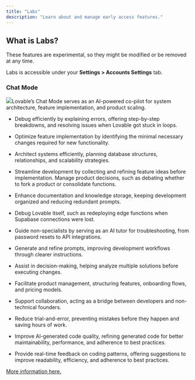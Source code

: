 ```yaml
---
title: "Labs"
description: "Learn about and manage early access features."
---
```


## What is Labs?

These features are experimental, so they might be modified or be removed at any time.

Labs is accessible under your **Settings > Accounts Settings** tab.

### Chat Mode

![](/images/chat-mode.jpg)Lovable’s Chat Mode serves as an AI-powered co-pilot for system architecture, feature implementation, and product scaling.

* Debug efficiently by explaining errors, offering step-by-step breakdowns, and resolving issues when Lovable got stuck in loops.

* Optimize feature implementation by identifying the minimal necessary changes required for new functionality.

* Architect systems efficiently, planning database structures, relationships, and scalability strategies.

* Streamline development by collecting and refining feature ideas before implementation.
  Manage product decisions, such as debating whether to fork a product or consolidate functions.

* Enhance documentation and knowledge storage, keeping development organized and reducing redundant prompts.

* Debug Lovable itself, such as redeploying edge functions when Supabase connections were lost.

* Guide non-specialists by serving as an AI tutor for troubleshooting, from password resets to API integrations.

* Generate and refine prompts, improving development workflows through clearer instructions.

* Assist in decision-making, helping analyze multiple solutions before executing changes.

* Facilitate product management, structuring features, onboarding flows, and pricing models.

* Support collaboration, acting as a bridge between developers and non-technical founders.

* Reduce trial-and-error, preventing mistakes before they happen and saving hours of work.

* Improve AI-generated code quality, refining generated code for better maintainability, performance, and adherence to best practices.

* Provide real-time feedback on coding patterns, offering suggestions to improve readability, efficiency, and adherence to best practices.

[More information here.](https://lovable.dev/blog/2025-01-31-lovable-chat-mode-on)